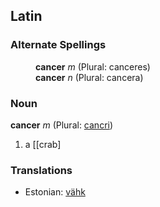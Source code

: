 ==Latin==
===Alternate Spellings===
:'''cancer''' ''m'' (Plural: canceres)
:'''cancer''' ''n'' (Plural: cancera)
===Noun===
'''cancer''' ''m'' (Plural: [[cancri]])

#a [[crab]

===Translations===
*Estonian: [[vähk]]